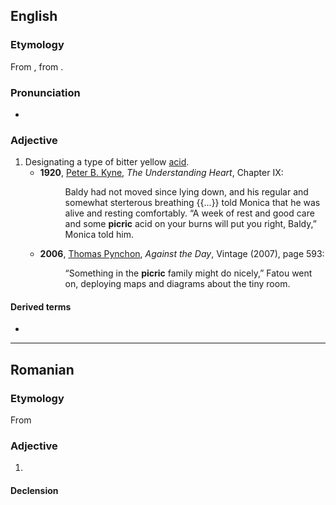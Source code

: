 ==English==

===Etymology===
From {{uder|en|fr|picrique}}, from {{uder|en|grc|πικρός||bitter}}.

===Pronunciation===
* {{IPA|en|/ˈpɪkɹɪk/}}

===Adjective===
{{en-adj}}

# Designating a type of bitter yellow [[acid]].
#* '''1920''', [[w:Peter B. Kyne|Peter B. Kyne]], ''The Understanding Heart'', Chapter IX:
#*: Baldy had not moved since lying down, and his regular and somewhat sterterous breathing {{...}} told Monica that he was alive and resting comfortably. “A week of rest and good care and some '''picric''' acid on your burns will put you right, Baldy,” Monica told him.
#* '''2006''', [[w:Thomas Pynchon|Thomas Pynchon]], ''Against the Day'', Vintage (2007), page 593:
#*: “Something in the '''picric''' family might do nicely,” Fatou went on, deploying maps and diagrams about the tiny room.

====Derived terms====
* {{l|en|picric acid}}

----

==Romanian==

===Etymology===
From {{bor|ro|fr|picrique}}

===Adjective===
{{ro-adj}}

# {{l|en|picric}}

====Declension====
{{ro-decl-adj}}